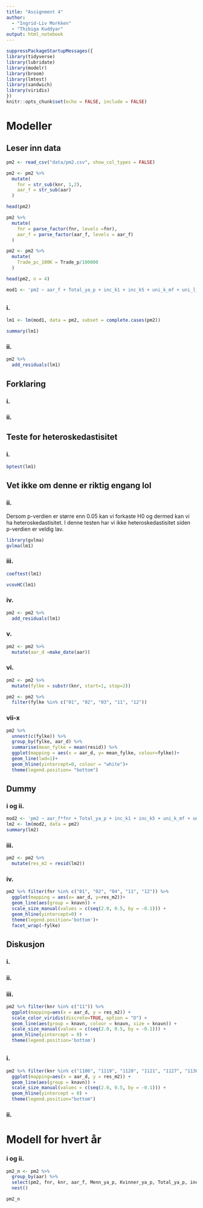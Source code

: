```yaml
---
title: "Assignment 4"
author:
  - "Ingrid-Liv Morkken"
  - "Thibiga Kuddyar"
output: html_notebook
---
```


```r
suppressPackageStartupMessages({
library(tidyverse)
library(lubridate)
library(modelr)
library(broom)
library(lmtest)
library(sandwich)
library(viridis)
})
knitr::opts_chunk$set(echo = FALSE, include = FALSE)
```

# Modeller

## Leser inn data

```r
pm2 <- read_csv("data/pm2.csv", show_col_types = FALSE)
```

```r
pm2 <- pm2 %>% 
  mutate(
    fnr = str_sub(knr, 1,2),
    aar_f = str_sub(aar)
  )
```

```r
head(pm2)
```




```r
pm2 %>% 
  mutate(
    fnr = parse_factor(fnr, levels =fnr),
    aar_f = parse_factor(aar_f, levels = aar_f)
  )
```

```r
pm2 <- pm2 %>% 
  mutate(
    Trade_pc_100K = Trade_p/100000
  )
```

```r
head(pm2, n = 4)
```

```r
mod1 <- 'pm2 ~ aar_f + Total_ya_p + inc_k1 + inc_k5 + uni_k_mf + uni_l_mf + Trade_pc_100K'
```

##

### i.
```r
lm1 <- lm(mod1, data = pm2, subset = complete.cases(pm2))
```

```r
summary(lm1)
```

### ii. 
```r
pm2 %>% 
  add_residuals(lm1)
```

## Forklaring

### i.
### ii.

## Teste for heteroskedastisitet 

### i. 
```r
bptest(lm1)
```


## Vet ikke om denne er riktig engang lol 

### ii. 
Dersom p-verdien er større enn 0.05 kan vi forkaste H0 og dermed kan vi ha heteroskedastisitet. I denne testen har vi ikke heteroskedastisitet siden p-verdien er veldig lav.

```r
library(gvlma)
gvlma(lm1)
```

### iii.

```r
coeftest(lm1)
```

```r
vcovHC(lm1)
```


### iv.

```r
pm2 <- pm2 %>% 
  add_residuals(lm1)
```

### v.

```r
pm2 <- pm2 %>%
  mutate(aar_d =make_date(aar))
```


### vi.

```r
pm2 <- pm2 %>% 
  mutate(fylke = substr(knr, start=1, stop=2))

pm2 <- pm2 %>% 
  filter(fylke %in% c("01", "02", "03", "11", "12"))
```


### vii-x
```r
pm2 %>% 
  unnest(c(fylke)) %>% 
  group_by(fylke, aar_d) %>%
  summarise(mean_fylke = mean(resid)) %>% 
  ggplot(mapping = aes(x = aar_d, y= mean_fylke, colour=fylke))+
  geom_line(lwd=1)+
  geom_hline(yintercept=0, colour = "white")+
  theme(legend.position= "bottom")
```


## Dummy 

### i og ii.

```r
mod2 <- 'pm2 ~ aar_f*fnr + Total_ya_p + inc_k1 + inc_k5 + uni_k_mf + uni_l_mf + Trade_pc_100K'
lm2 <- lm(mod2, data = pm2)
summary(lm2)
```

### iii.

```r
pm2 <- pm2 %>% 
  mutate(res_m2 = resid(lm2))
```

### iv.

```r
pm2 %>% filter(fnr %in% c("01", "02", "04", "11", "12")) %>% 
  ggplot(mapping = aes(x= aar_d, y=res_m2))+
  geom_line(aes(group = knavn)) + 
  scale_size_manual(values = c(seq(2.0, 0.5, by = -0.1))) +
  geom_hline(yintercept=0) +
  theme(legend.position='bottom')+
  facet_wrap(~fylke)
```

## Diskusjon

### i.

### ii.

### iii.

```r
pm2 %>% filter(knr %in% c("11")) %>% 
  ggplot(mapping=aes(x = aar_d, y = res_m2)) +
  scale_color_viridis(discrete=TRUE, option = "D") +
  geom_line(aes(group = knavn, colour = knavn, size = knavn)) +
  scale_size_manual(values = c(seq(2.0, 0.5, by = -0.1))) +
  geom_hline(yintercept = 0) +
  theme(legend.position='bottom')
```

##

### i.

```r
pm2 %>% filter(knr %in% c("1106", "1119", "1120", "1121", "1127", "1130", "1135",  "1149")) %>% 
  ggplot(mapping=aes(x = aar_d, y = res_m2)) +
  geom_line(aes(group = knavn)) +
  scale_size_manual(values = c(seq(2.0, 0.5, by = -0.1))) +
  geom_hline(yintercept = 0) +
  theme(legend.position="bottom")
```


### ii. 

# Modell for hvert år

### i og ii.

```r
pm2_n <- pm2 %>% 
  group_by(aar) %>% 
  select(pm2, fnr, knr, aar_f, Menn_ya_p, Kvinner_ya_p, Total_ya_p, inc_k5, inc_k5, uni_k_mf, uni_l_mf, Trade_pc_100K) %>% 
  nest()
```

```r
pm2_n
```




